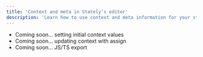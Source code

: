 ```yaml
---
title: 'Context and meta in Stately’s editor'
description: 'Learn how to use context and meta information for your state machines in Stately’s editor.'
---
```


- Coming soon… setting initial context values
- Coming soon… updating context with assign
- Coming soon… JS/TS export
